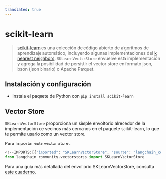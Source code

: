 ```yaml
---
translated: true
---
```


# scikit-learn

>[scikit-learn](https://scikit-learn.org/stable/) es una colección de código abierto de algoritmos de aprendizaje automático,
> incluyendo algunas implementaciones del [k nearest neighbors](https://scikit-learn.org/stable/modules/generated/sklearn.neighbors.NearestNeighbors.html). `SKLearnVectorStore` envuelve esta implementación y agrega la posibilidad de persistir el vector store en formato json, bson (json binario) o Apache Parquet.

## Instalación y configuración

- Instala el paquete de Python con `pip install scikit-learn`

## Vector Store

`SKLearnVectorStore` proporciona un simple envoltorio alrededor de la implementación de vecinos más cercanos en el
paquete scikit-learn, lo que te permite usarlo como un vector store.

Para importar este vector store:

```python
<!--IMPORTS:[{"imported": "SKLearnVectorStore", "source": "langchain_community.vectorstores", "docs": "https://api.python.langchain.com/en/latest/vectorstores/langchain_community.vectorstores.sklearn.SKLearnVectorStore.html", "title": "scikit-learn"}]-->
from langchain_community.vectorstores import SKLearnVectorStore
```

Para una guía más detallada del envoltorio SKLearnVectorStore, consulta [este cuaderno](/docs/integrations/vectorstores/sklearn).
